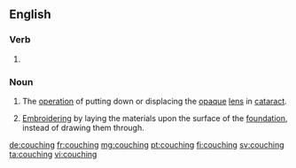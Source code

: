 ==English==
{{wikipedia}}

===Verb===
{{head|en}}

# {{present participle of|couch|lang=en}}

===Noun===
{{en-noun}}

# {{context|medicine|lang=en}} The [[operation]] of putting down or displacing the [[opaque]] [[lens]] in [[cataract]].
# {{context|textiles|lang=en}} [[embroider|Embroidering]] by laying the materials upon the surface of the [[foundation]], instead of drawing them through.

{{Webster 1913}}

[[de:couching]]
[[fr:couching]]
[[mg:couching]]
[[pt:couching]]
[[fi:couching]]
[[sv:couching]]
[[ta:couching]]
[[vi:couching]]